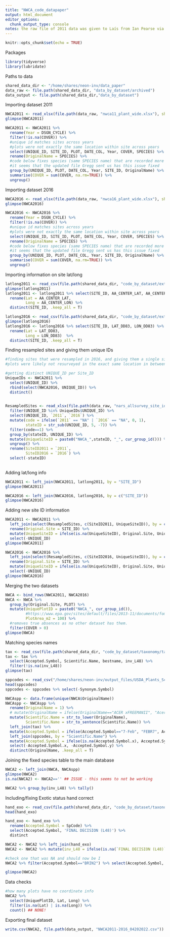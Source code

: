 ```yaml
---
title: "NWCA_code_datapaper"
output: html_document
editor_options: 
  chunk_output_type: console
notes: the raw file of 2011 data was given to Laís from Ian Pearse via email. The 2016 data Laís downloaded from the website and included in the database. https://www.epa.gov/national-aquatic-resource-surveys/data-national-aquatic-resource-surveys
---
```


```r
knitr::opts_chunk$set(echo = TRUE)
```

Packages
```r
library(tidyverse)
library(lubridate)
```

Paths to data
```r
shared_data_dir <- "/home/shares/neon-inv/data_paper"
data_raw <- file.path(shared_data_dir, "data_by_dataset/archived")
data_output <- file.path(shared_data_dir,"data_by_dataset")

```

Importing dataset 2011
```r
NWCA2011 <- read_xlsx(file.path(data_raw, "nwca11_plant_wide.xlsx"), sheet = "nwca11_plant_wide")
glimpse(NWCA2011)

NWCA2011 <- NWCA2011 %>%
  rename(Year = DSGN_CYCLE) %>%
  filter(!is.na(COVER)) %>% 
  #unique id matches sites across years
  #plots were not exactly the same location within site across years
  select(UNIQUE_ID, SITE_ID, PLOT, DATE_COL, Year, COVER, SPECIES) %>%
  rename(OriginalName = SPECIES) %>%
  #code below fixes species (same SPECIES name) that are recorded more than once in a plot
  #it seems that the updated file Gregg sent us has this issue fixed
  group_by(UNIQUE_ID, PLOT, DATE_COL, Year, SITE_ID, OriginalName) %>% 
  summarise(COVER = sum(COVER, na.rm=TRUE)) %>% 
  ungroup()
```

Importing dataset 2016
```r
NWCA2016 <- read_xlsx(file.path(data_raw, "nwca16_plant_wide.xlsx"), sheet = "nwca16_plant_wide")
glimpse(NWCA2016)

NWCA2016 <- NWCA2016 %>%
  rename(Year = DSGN_CYCLE) %>%
  filter(!is.na(COVER)) %>% 
  #unique id matches sites across years
  #plots were not exactly the same location within site across years
  select(UNIQUE_ID, SITE_ID, PLOT, DATE_COL, Year, COVER, SPECIES) %>%
  rename(OriginalName = SPECIES) %>%
  #code below fixes species (same SPECIES name) that are recorded more than once in a plot
  #it seems that the updated file Gregg sent us has this issue fixed
  group_by(UNIQUE_ID, PLOT, DATE_COL, Year, SITE_ID, OriginalName) %>% 
  summarise(COVER = sum(COVER, na.rm=TRUE)) %>% 
  ungroup()

```

Importing information on site lat/long
```r
latlong2011 <- read_csv(file.path(shared_data_dir, "code_by_dataset/extra_csv_NWCA/nwca2011_siteinfo.csv"))
glimpse(latlong2011)
latlong2011 <- latlong2011 %>% select(SITE_ID, AA_CENTER_LAT, AA_CENTER_LON) %>%
  rename(Lat = AA_CENTER_LAT,
         Long = AA_CENTER_LON) %>% 
  distinct(SITE_ID, .keep_all = T)

latlong2016 <- read_csv(file.path(shared_data_dir, "code_by_dataset/extra_csv_NWCA/nwca_2016_site_information_-_data_csv.csv"))
glimpse(latlong2016)
latlong2016 <- latlong2016 %>% select(SITE_ID, LAT_DD83, LON_DD83) %>%
  rename(Lat = LAT_DD83,
         Long = LON_DD83)  %>% 
  distinct(SITE_ID, .keep_all = T)
```

Finding resampled sites and giving them unique IDs
```r
#finding sites that were resampled in 2016, and giving them a single site ID across years
#plots were likely not resurveyed in the exact same location in between the two campaigns

#getting distinct UNIQUE_ID per Site_ID
UniqueIDs <- NWCA2011 %>% 
  select(UNIQUE_ID) %>% 
  rbind(select(NWCA2016, UNIQUE_ID)) %>% 
  distinct()  
  

ResampledSites <- read_xlsx(file.path(data_raw, "nars_allsurvey_site_id_crosswalk-wide-and-long-250122.xlsx"), sheet = "WIDE_NARS_ALLSurvey_SITE_ID CRO") %>% 
  filter(UNIQUE_ID %in% UniqueIDs$UNIQUE_ID) %>% 
  select(UNIQUE_ID, `2011`, `2016`) %>% 
  mutate(code = ifelse(`2011` == "NA" | `2016` == "NA", 0, 1),
         stateID = str_sub(UNIQUE_ID, 5, -7)) %>% 
  filter(code==1) %>% 
  group_by(stateID, UNIQUE_ID) %>% 
  mutate(UniqueSiteID = paste0("NWCA_",stateID, "_", cur_group_id())) %>% 
  ungroup() %>% 
  rename(SiteID2011 = `2011`,
         SiteID2016 = `2016`) %>% 
  select(-stateID)
  
```

Adding lat/long info
```r
NWCA2011 <- left_join(NWCA2011, latlong2011, by = "SITE_ID")
glimpse(NWCA2011)

NWCA2016 <- left_join(NWCA2016, latlong2016, by = c("SITE_ID"))
glimpse(NWCA2016)
```

Adding new site ID information
```r
NWCA2011 <- NWCA2011 %>% 
  left_join(select(ResampledSites, c(SiteID2011, UniqueSiteID)), by = c("SITE_ID"="SiteID2011")) %>% 
  rename(Original.Site = SITE_ID) %>% 
  mutate(UniqueSiteID = ifelse(is.na(UniqueSiteID), Original.Site, UniqueSiteID)) %>% 
  select(-UNIQUE_ID)
glimpse(NWCA2011)

NWCA2016 <- NWCA2016 %>% 
  left_join(select(ResampledSites, c(SiteID2016, UniqueSiteID)), by = c("SITE_ID"="SiteID2016")) %>% 
  rename(Original.Site = SITE_ID) %>% 
  mutate(UniqueSiteID = ifelse(is.na(UniqueSiteID), Original.Site, UniqueSiteID)) %>%
  select(-UNIQUE_ID)
glimpse(NWCA2016)
```


Merging the two datasets
```r

NWCA <- bind_rows(NWCA2011, NWCA2016) 
NWCA <- NWCA %>% 
  group_by(Original.Site, PLOT) %>%
  mutate(UniquePlotID = paste0("NWCA_", cur_group_id()),
         #https://www.epa.gov/sites/default/files/2013-11/documents/fom_with_errata.pdf
         PlotArea_m2 = 100) %>% 
  #removes true absences as no other dataset has them.
  filter(COVER > 0)
glimpse(NWCA)

```

Matching species names
```r
tax <- read_csv(file.path(shared_data_dir, "code_by_dataset/taxonomy/taxonomy_temp10_revised.csv"))
tax <- tax %>%
  select(Accepted.Symbol, Scientific.Name, bestname, inv_L48) %>%
  filter(!is.na(inv_L48))
glimpse(tax)

sppcodes <- read_csv("/home/shares/neon-inv/output_files/USDA_Plants_ScientificNames.csv")
head(sppcodes) 
sppcodes <- sppcodes %>% select(-Synonym.Symbol)

NWCAspp <- data.frame(unique(NWCA$OriginalName))
NWCAspp <- NWCAspp %>%
  rename(OriginalName = 1) %>%
  # mutate(OriginalName = ifelse(OriginalName=="ACER xFREEMANII", "Acer freemanii", OriginalName)) %>%
  mutate(Scientific.Name = str_to_lower(OriginalName),
         Scientific.Name = str_to_sentence(Scientific.Name)) %>%
  left_join(tax) %>%
  mutate(Accepted.Symbol = ifelse(Accepted.Symbol=="7-Feb", "FEBR7", Accepted.Symbol)) %>%
  left_join(sppcodes, by = "Scientific.Name") %>%
  mutate(Accepted.Symbol = ifelse(is.na(Accepted.Symbol.x), Accepted.Symbol.y, Accepted.Symbol.x)) %>%
  select(-Accepted.Symbol.x, -Accepted.Symbol.y) %>%
  distinct(OriginalName, .keep_all = T)

```

Joining the fixed species table to the main database
```r
NWCA2 <- left_join(NWCA, NWCAspp)
glimpse(NWCA2)
is.na(NWCA2) <- NWCA2=='' ## ISSUE - this seems to not be working

NWCA2 %>% group_by(inv_L48) %>% tally()
```

Including/fixing Exotic status hand correct 
```r
hand_exo <- read_csv(file.path(shared_data_dir, "code_by_dataset/taxonomy/multStatusSpL48.csv"))
head(hand_exo)

hand_exo <- hand_exo %>%
  rename(Accepted.Symbol = SpCode) %>%
  select(Accepted.Symbol, 'FINAL DECISION (L48)') %>%
  distinct

NWCA2 <- NWCA2 %>% left_join(hand_exo)
NWCA2 <- NWCA2 %>% mutate(inv_L48 = ifelse(is.na(`FINAL DECISION (L48)`), inv_L48, `FINAL DECISION (L48)`)) %>% select(-`FINAL DECISION (L48)`)

#check one that was NA and should now be I
NWCA2 %>% filter(Accepted.Symbol=="BRIN2") %>% select(Accepted.Symbol, COVER, inv_L48)

glimpse(NWCA2)

```

Data checks
```r
#how many plots have no coordinate info
NWCA2 %>% 
  select(UniquePlotID, Lat, Long) %>% 
  filter(is.na(Lat) | is.na(Long)) %>% 
  count() ## NONE!

```


Exporting final dataset
```r
write.csv(NWCA2, file.path(data_output, "NWCA2011-2016_04202022.csv"))
```

